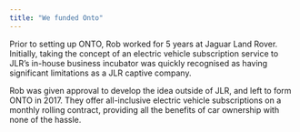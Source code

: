 ```yaml
---
title: "We funded Onto"
---
```


Prior to setting up ONTO, Rob worked for 5 years at Jaguar Land Rover. Initially, taking the concept of an electric vehicle subscription service to JLR’s in-house business incubator was quickly recognised as having significant limitations as a JLR captive company.

Rob was given approval to develop the idea outside of JLR, and left to form ONTO in 2017. They offer all-inclusive electric vehicle subscriptions on a monthly rolling contract, providing all the benefits of car ownership with none of the hassle.